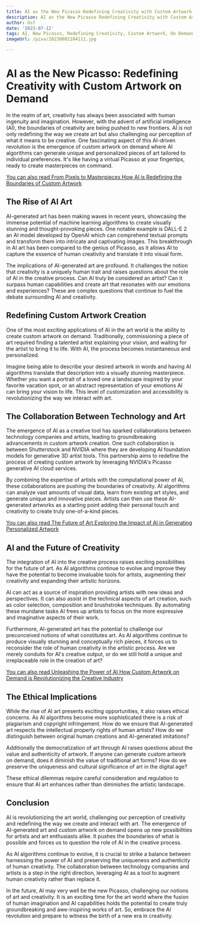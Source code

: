 ```yaml
---
title: AI as the New Picasso Redefining Creativity with Custom Artwork on Demand
description: AI as the New Picasso Redefining Creativity with Custom Artwork on Demand
author: Usf
date: '2023-07-12'
tags: AI, New Picasso, Redefining Creativity, Custom Artwork, On Demand
imageUrl: /pixa/20230802184111.jpg

---
```

# AI as the New Picasso: Redefining  Creativity with Custom Artwork on Demand

In the realm of art, creativity has always been associated with human ingenuity  and imagination. However, with the advent of artificial intelligence (AI), the boundaries of creativity are being pushed to new frontiers. AI  is not only redefining  the way we create art but also challenging our perception of what it means to be creative. One fascinating aspect of  this AI-driven revolution is the emergence  of custom artwork on demand where AI algorithms can generate  unique  and personalized pieces of art tailored to individual preferences. It's like having a virtual Picasso at your fingertips, ready to create masterpieces on command.

[You can  also read From Pixels to Masterpieces How AI is  Redefining the Boundaries of Custom Artwork](From%20Pixels%20to%20Masterpieces%20How%20AI%20is%20Redefining%20the%20Boundaries%20of%20Custom%20Artwork)


## The  Rise of AI  Art

AI-generated art has been making waves in recent years, showcasing the immense  potential of machine learning algorithms to create  visually stunning  and thought-provoking pieces. One notable example is DALL-E 2 an AI model developed  by OpenAI  which can comprehend textual prompts and transform them into intricate and captivating images. This breakthrough in AI art has been  compared  to the genius  of Picasso, as it allows  AI to  capture the  essence of human creativity  and translate it into visual form.

The implications of  AI-generated art are profound. It challenges the  notion that creativity is a uniquely human  trait and raises questions about the role of AI in the creative process. Can AI truly be  considered an artist?  Can  it surpass human capabilities and create art that resonates with  our emotions and  experiences? These are  complex questions that continue to fuel the debate surrounding AI and creativity.

## Redefining Custom Artwork  Creation

One of the most exciting applications of AI in the art world is the ability to create custom artwork on demand. Traditionally,  commissioning a piece of art required finding a talented  artist explaining your vision, and waiting for the artist to bring it to life. With AI,  the process becomes instantaneous and personalized.

Imagine being able to describe your desired artwork in words and having AI algorithms translate that description  into a visually  stunning masterpiece. Whether you want a portrait of a loved one a landscape inspired by your favorite vacation spot, or an abstract representation of your emotions  AI can bring your vision to life. This level  of customization and accessibility is revolutionizing the  way we interact with art.

## The Collaboration Between Technology and Art

The emergence of AI  as a creative tool has sparked collaborations between technology companies  and  artists, leading to groundbreaking advancements in custom artwork creation. One such  collaboration is between Shutterstock and NVIDIA where they  are developing AI foundation models for generative 3D artist tools. This partnership  aims to redefine the process of creating  custom  artwork by leveraging NVIDIA's Picasso generative AI cloud services.

By combining the expertise of artists with the computational power of AI, these collaborations  are pushing the boundaries of creativity. AI algorithms can  analyze vast  amounts of visual  data, learn from existing  art styles, and generate unique and innovative pieces. Artists can then use these AI-generated artworks as a starting point adding their  personal touch and creativity to create truly one-of-a-kind pieces.

[You can  also read The Future of Art Exploring the Impact of AI in Generating Personalized Artwork](The%20Future%20of%20Art%20Exploring%20the%20Impact%20of%20AI%20in%20Generating%20Personalized%20Artwork)


## AI and the Future of Creativity

The integration of  AI into the creative process raises exciting possibilities for the future of art. As AI  algorithms continue  to evolve and improve they have the potential to become  invaluable tools for  artists, augmenting their creativity and expanding their artistic horizons.

AI can act as a source of inspiration providing  artists with new  ideas and perspectives. It can also assist in the technical aspects of art  creation, such as color selection, composition and brushstroke techniques. By automating these mundane tasks AI frees up artists to focus on the  more expressive and imaginative aspects of their work.

Furthermore,  AI-generated art has the potential to challenge our preconceived notions of what constitutes art. As AI algorithms continue to  produce visually stunning and conceptually rich pieces, it forces us  to reconsider the role of human creativity in the artistic  process. Are we merely conduits for AI's creative output,  or do we still hold a unique and irreplaceable role in the creation  of art?

[You can also read Unleashing the Power of  AI How Custom Artwork on Demand  is Revolutionizing the Creative Industry](Unleashing%20the%20Power%20of%20AI%20How%20Custom%20Artwork%20on%20Demand%20is%20Revolutionizing%20the%20Creative%20Industry)


##  The Ethical Implications

While the rise  of AI art presents  exciting opportunities, it also raises ethical concerns. As AI algorithms become more sophisticated there is a risk  of plagiarism and copyright infringement. How do we ensure that AI-generated art respects the intellectual property rights of human artists? How do we distinguish between original  human creations and AI-generated imitations?

Additionally the democratization of  art through AI raises questions about  the value and authenticity of artwork. If anyone can generate custom artwork on demand, does it diminish the value of traditional art forms? How do we preserve the uniqueness and cultural significance of art in the digital age?

These ethical dilemmas require careful consideration and regulation to ensure that AI art  enhances rather than diminishes the artistic landscape.

## Conclusion

AI  is revolutionizing the art world, challenging our perception of creativity and redefining the way we create and  interact  with  art. The emergence of AI-generated art and custom artwork on demand opens up new possibilities for artists and  art enthusiasts  alike. It pushes the boundaries of  what is possible and forces us to  question the role of AI in  the creative process.

As AI algorithms  continue to evolve, it is crucial to strike a balance between  harnessing the power of AI and preserving the uniqueness and authenticity of human creativity. The collaboration between technology companies and artists is  a step in the right direction, leveraging AI as a tool to augment human creativity rather than replace it.

In the  future, AI may very well be the new Picasso, challenging our notions of art and creativity. It is an exciting time for  the art world  where the fusion of human imagination and AI capabilities holds the potential  to  create truly groundbreaking and awe-inspiring  works of art. So, embrace the AI revolution and prepare to witness the birth of  a new era in  creativity.
